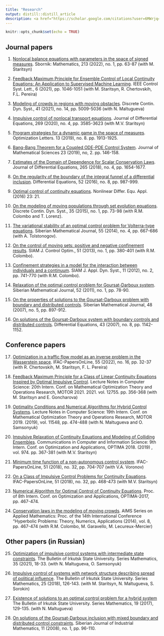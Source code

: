 ```yaml
---
title: "Research"
output: distill::distill_article
description: <a href="https://scholar.google.com/citations?user=6MWrjq4AAAAJ&hl=en"><img src="files/google4.png" width="25"></a> <a href="https://www.researchgate.net/profile/Nikolay-Pogodaev"><img src="files/researchgate2.png" width="25"></a> <a href="https://www.scopus.com/authid/detail.uri?authorId=22635515900"><img src="files/scopus.png" width="25"></a>
---
```


```r
knitr::opts_chunk$set(echo = TRUE)
```

## Journal papers 

1. [Nonlocal balance equations with parameters in the space of signed measures](https://iopscience.iop.org/article/10.1070/SM9516/meta). Sbornik: Mathematics, 213 (2022), no. 1, pp. 63-87 (with M. Staritsyn)

2. [Feedback Maximum Principle for Ensemble Control of Local Continuity Equations: An Application to Supervised Machine Learning](https://ieeexplore.ieee.org/abstract/document/9454440). IEEE Control Syst. Lett., 6 (2021), pp. 1046-1051 (with M. Staritsyn, R. Chertovskih, F.L. Pereira)

3. [Modeling of crowds in regions with moving obstacles](https://www.aimsciences.org/article/doi/10.3934/dcds.2021066?viewType=html). Discrete Contin. Dyn. Syst., 41 (2021), no. 14, pp. 5009-5036 (with N. Maltugueva)

4. [Impulsive control of nonlocal transport equations](https://www.sciencedirect.com/science/article/pii/S002203962030108X). Journal of Differential Equations, 269 (2020), no. 4, pp. 3585-3623 (with M.V. Staritsyn)

5. [Program strategies for a dynamic game in the space of measures](https://link.springer.com/article/10.1007/s11590-018-1318-y). Optimization Letters. 13 (2019), no. 8. pp. 1913-1925.

6. [Bang-Bang Theorem for a Coupled ODE-PDE Control System](https://link.springer.com/article/10.1007/s10958-019-04298-7). Journal of Mathematical Sciences 23 (2019), no, 2. pp. 146-158.

7. [Estimates of the Domain of Dependence for Scalar Conservation Laws](https://www.sciencedirect.com/science/article/pii/S0022039618302067). Journal of Differential Equations, 265 (2018), no. 4, pp. 1654-1677.

8. [On the regularity of the boundary of the integral funnel of a differential inclusion](https://link.springer.com/article/10.1134/S0012266116080048). Differential Equations,  52 (2016), no. 8, pp. 987-999.

9. [Optimal control of continuity equations](https://link.springer.com/article/10.1007/s00030-016-0357-2). Nonlinear Differ. Equ. Appl. (2016) 23: 21.

10. [On the modeling of moving populations through set evolution equations](http://www.aimsciences.org/article/doi/10.3934/dcds.2015.35.73). Discrete Contin. Dyn. Syst., 35 (2015), no. 1, pp. 73-98 (with R.M. Colombo and T. Lorenz).

11. [The variational stability of an optimal control problem for Volterra-type equations](https://link.springer.com/article/10.1134/S0037446614040090). Siberian Mathematical Journal, 55 (2014), no. 4, pp. 667-686 (with A. Tolstonogov).

12. [On the control of moving sets: positive and negative confinement results](https://epubs.siam.org/doi/abs/10.1137/12087791X). SIAM J. Control Optim., 51 (2013), no. 1, pp. 380-401 (with R.M. Colombo).

13. [Confinement strategies in a model for the interaction between individuals and a continuum](https://epubs.siam.org/doi/abs/10.1137/110854321). SIAM J. Appl. Dyn. Syst., 11 (2012), no. 2, pp. 741-770 (with R.M. Colombo).

14. [Relaxation of the optimal control problem for Goursat-Darboux system](https://link.springer.com/article/10.1134/S0037446606010095). Siberian Mathematical Journal, 52 (2011), no. 1, pp. 78-90.

15. [On the properties of solutions to the Goursat-Darboux problem with boundary and distributed controls](https://link.springer.com/article/10.1007/s11202-007-0092-3). Siberian Mathematical Journal, 48 (2007), no. 5, pp. 897-912.

16. [On solutions of the Goursat-Darboux system with boundary controls and distributed controls](https://link.springer.com/article/10.1134/S0012266107080125). Differential Equations, 43 (2007), no. 8, pp. 1142-1152.


## Conference papers

17. [Optimization in a traffic flow model as an inverse problem in the Wasserstein space](https://www.sciencedirect.com/science/article/pii/S2405896322011673). IFAC-PapersOnLine, 55 (2022), no. 16, pp. 32-37 (with R. Chertovskih, M. Staritsyn, F. L. Pereira)

18. [Feedback Maximum Principle for a Class of Linear Continuity Equations Inspired by Optimal Impulsive Control](https://link.springer.com/chapter/10.1007\%2F978-3-030-77876-7_24). Lecture Notes in Computer Science: 20th Intern. Conf. on Mathematical Optimization Theory and Operations Research, MOTOR 2021. 2021. vol. 12755. pp. 356-368 (with M. Staritsyn and E. Goncharova)

19. [Optimality Conditions and Numerical Algorithms for Hybrid Control Systems](https://link.springer.com/chapter/10.1007/978-3-030-22629-9_33). Lecture Notes in Computer Science: 19th Intern. Conf. on Mathematical Optimization Theory and Operations Research, MOTOR 2019. (2019), vol. 11548, pp. 474-488 (with N. Maltugueva  and O. Samsonyuk)

20. [Impulsive Relaxation of Continuity Equations and Modeling of Colliding Ensembles](https://link.springer.com/chapter/10.1007/978-3-030-10934-9_26). Communications in Computer and Information Science: 9th Intern. Conf. on Optimization and Applications, OPTIMA 2018. (2019) , vol. 974. pp. 367-381 (with M.V. Staritsyn)

21. [Minimum time function of a non-autonomous control system](https://www.sciencedirect.com/science/article/pii/S2405896318332117). IFAC-PapersOnLine, 51 (2018), no. 32, pp. 704-707 (with V.A. Voronov)

22. [On a Class of Impulsive Control Problems for Continuity Equations](https://www.sciencedirect.com/science/article/pii/S2405896318331264). IFAC-PapersOnLine, 51 (2018), no. 32, pp. 468-473 (with M.V. Staritsyn)

23. [Numerical Algorithm for Optimal Control of Continuity Equations](http://ceur-ws.org/Vol-1987/paper67.pdf). Proc. of 8th Intern. Conf. on Optimization and Applications, OPTIMA-2017, pp. 467-474.

24. [Conservation laws in the modeling of moving crowds](https://publik.tuwien.ac.at/files/PubDat_228935.pdf). AIMS Series on Applied Mathematics: Proc. of the 14th International Conference "Hyperbolic Problems: Theory, Numerics, Applications (2014), vol. 8, pp. 467-474 (with R.M. Colombo, M. Garavello, M. Lecureux-Mercier)

## Other papers (in Russian)

25. [Optimization of impulsive control systems with intermediate state constraints](http://www.mathnet.ru/php/archive.phtml?wshow=paper&jrnid=iigum&paperid=441&option_lang=eng). The Bulletin of Irkutsk State University. Series Mathematics, 35 (2021), 18-33. (with N. Maltugueva, O. Samsonyuk)

26. [Impulsive control of systems with network structure describing spread of political influence](http://www.mathnet.ru/php/archive.phtml?wshow=paper&jrnid=iigum&paperid=350&option_lang=eng). The Bulletin of Irkutsk State University. Series Mathematics, 25 (2018), 126-143. (with M. Staritsyn, N. Maltugueva, S. Sorokin)

27. [Existence of solutions to an optimal control problem for a hybrid system](http://www.mathnet.ru/php/archive.phtml?wshow=paper&jrnid=iigum&paperid=292&option_lang=eng) The Bulletin of Irkutsk State University. Series Mathematics, 19 (2017), 129-135. (with N. Maltugueva)

28. [On solutions of the Goursat-Darboux inclusion with mixed boundary and distributed control constraints](http://www.mathnet.ru/php/archive.phtml?wshow=paper&jrnid=sjim&paperid=491&option_lang=rus). Siberian Journal of Industrial Mathematics, 11 (2008), no. 1, pp. 96-110.

